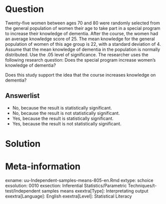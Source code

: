 
Question
========
  
Twenty-five women between ages 70 and 80 were randomly selected from the general population of women their age to take part in a special program to increase their knowledge of dementia. After the course, the women had an average knowledge score of 25. The mean knowledge for the general population of women of this age group is 22, with a standard deviation of 4. Assume that the mean knowledge of dementia in the population is normally distributed. Use the .05 level of significance. 
The researcher uses the following research question: Does the special program increase women’s knowledge of dementia? 


Does this study support the idea that the course increases knowledge on dementia?

  
Answerlist
----------
* No, because the result is statistically significant.
* No, because the result is not statistically significant.
* Yes, because the result is statistically significant.
* Yes, because the result is not statistically significant.


Solution
========
  


Meta-information
================
exname: uu-Independent-samples-means-805-en.Rmd
extype: schoice
exsolution: 0010
exsection: Inferential Statistics/Parametric Techniques/t-test/Independent samples means
exextra[Type]: Interpretating output
exextra[Language]: English
exextra[Level]: Statistical Literacy
